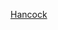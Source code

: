 {{US county navigation box
| template_name = 漢考克縣 (印地安納州)
| collapse_state = 
| listclass = hlist
| county = 漢考克縣
| state = 印地安納州

| map_image = Map of Indiana highlighting Hancock County.svg
| map_caption = 
| map_size = 100x100

| seat = 格林菲爾德

| title1 = [[都市]]
| body1 = 
* [[格林菲爾德 (印地安納州)|格林菲爾德]]

| title2 = [[鎮|市鎮]]
| body2  = 
*[[坎伯蘭 (印地安納州)|坎伯蘭]]‡ 
*[[福特維爾 (印地安納州)|福特維爾]] 
*[[麥考德斯維爾 (印地安納州)|麥考德斯維爾]] 
*[[新巴勒斯坦 (印地安納州)|新巴勒斯坦]] 
*[[雪莉 (印地安納州)|雪莉]]‡ 
*[[泉湖 (印地安納州)|泉湖]] 
*[[威爾金森 (印地安納州)|威爾金森]]

| title3 = [[行政鎮區]]
| body3  =
*[[布盧里弗鎮區 (印地安納州漢考克縣)|布盧里弗]] 
*[[布蘭迪懷恩鎮區 (印地安納州漢考克縣)|布萊迪懷恩]] 
*[[布朗鎮區 (印地安納州漢考克縣)|布朗]] 
*[[巴克克里克鎮區 (印地安納州漢考克縣)|巴克克里克]] 
*[[森特鎮區 (印地安納州漢考克縣)|森特]] 
*[[格林鎮區 (印地安納州漢考克縣)|格林]] 
*[[傑克遜鎮區 (印地安納州漢考克縣)|傑克遜]] 
*[[蘇格爾克里克鎮區 (印地安納州漢考克縣)|蘇格爾克里克]] 
*[[弗農鎮區 (印地安納州漢考克縣)|弗農]]

| title4 = [[非建制地區]]
| body4 = 
*[[布魯克維爾高地 (印地安納州)|布魯克維爾高地]]
*[[卡羅爾頓 (印地安納州漢考克縣)|卡羅爾頓]] 
*[[夏洛茨維爾 (印地安納州)|夏洛特斯維爾]]‡ 
*[[克里夫蘭 (印地安納州)|克里夫蘭]]
*[[埃登 (印地安納州)|埃登]] 
*[[芬利 (印地安納州)|芬利]] 
*[[傑姆 (印地安納州)|傑姆]] 
*[[麥克斯韋爾 (印地安納州)|麥克斯韋爾]] 
*[[米爾納斯科納 (印地安納州)|米爾納斯科納]] 
*[[莫霍克 (印地安納州)|莫霍克]] 
*[[芒特康福特 (印地安納州)|芒特康福特]] 
*[[納什維爾 (印地安納州漢考克縣)|納什維爾]] 
*[[費拉德爾菲亞 (印地安納州)|費拉德爾菲亞]] 
*[[普萊森特阿克里斯 (印地安納州)|普萊森特阿克里斯]] 
*[[里利 (印地安納州漢考克縣)|里利]] 
*[[斯特林敦 (印地安納州漢考克縣)|斯特林敦]] 
*[[沃靈頓 (印地安納州)|沃靈頓]] 
*[[韋斯特蘭 (印地安納州)|韋斯特蘭]] 
*[[威洛布蘭奇 (印地安納州)|威洛布蘭奇]] 
*[[伍德伯里 (印地安納州)|伍德伯里]]

| title5 = 備註
| body5 = ‡該聚居地有部分隸屬其他縣份

}}<noinclude>
[[Category:印第安納州縣份導航模板|Hancock]]
</noinclude>